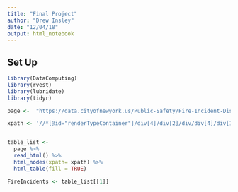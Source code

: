 ```yaml
---
title: "Final Project"
author: "Drew Insley"
date: "12/04/18"
output: html_notebook
---
```


## Set Up

```r
library(DataComputing)
library(rvest)
library(lubridate)
library(tidyr)
```


```r
page <-  "https://data.cityofnewyork.us/Public-Safety/Fire-Incident-Dispatch-Data/8m42-w767/data"

xpath <- '//*[@id="renderTypeContainer"]/div[4]/div[2]/div/div[4]/div[1]/table'


table_list <- 
  page %>%
  read_html() %>%
  html_nodes(xpath= xpath) %>%
  html_table(fill = TRUE)

FireIncidents <- table_list[[1]]
```